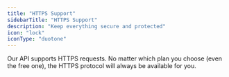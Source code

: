 ```yaml
---
title: "HTTPS Support"
sidebarTitle: "HTTPS Support"
description: "Keep everything secure and protected"
icon: "lock"
iconType: "duotone"
---
```


Our API supports HTTPS requests. No matter which plan you choose (even the free one), the HTTPS protocol will always be available for you.
